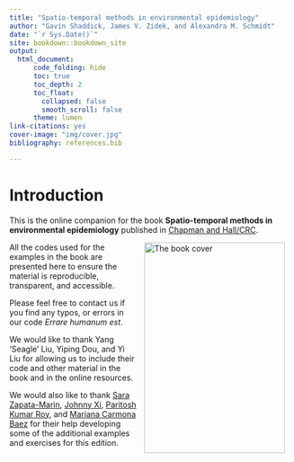 ```yaml
--- 
title: "Spatio-temporal methods in environmental epidemiology"
author: "Gavin Shaddick, James V. Zidek, and Alexandra M. Schmidt"
date: "`r Sys.Date()`"
site: bookdown::bookdown_site
output:
  html_document:
      code_folding: hide
      toc: true
      toc_depth: 2
      toc_float:
        collapsed: false
        smooth_scroll: false
      theme: lumen
link-citations: yes
cover-image: "img/cover.jpg"
bibliography: references.bib 

---
```


# Introduction {-}

This is the online companion for the book **Spatio-temporal methods in environmental epidemiology** published in [Chapman and Hall/CRC](https://www.taylorfrancis.com/books/mono/10.1201/b18600/spatio-temporal-methods-environmental-epidemiology-gavin-shaddick-james-zidek).

<a href="https://www.taylorfrancis.com/books/mono/10.1201/b18600/spatio-temporal-methods-environmental-epidemiology-gavin-shaddick-james-zidek"><img src="img/cover.jpg" width="250" height="375" alt="The book cover" align="right" style="margin: 0 1em 0 1em" /></a>

All the codes used for the examples in the book are presented here to ensure the material is reproducible, transparent, and accessible. 

Please feel free to contact us if you find any typos, or errors in our code *Errare humanum est*.

We would like to thank Yang ‘Seagle’ Liu, Yiping Dou, and Yi Liu for allowing us to include their code and other material in the book and in the online resources.

We would also like to thank [Sara Zapata-Marin](https://github.com/SaraZM), [Johnny Xi](https://xijohnny.github.io/),  [Paritosh Kumar Roy](https://github.com/paritoshkroy), and [Mariana Carmona Baez](https://github.com/mcarmonabaez) for their help developing some of the additional examples and exercises for this edition. 






